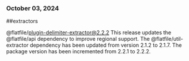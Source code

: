 ### October 03, 2024
##extractors

@flatfile/plugin-delimiter-extractor@2.2.2
This release updates the @flatfile/api dependency to improve regional support. The @flatfile/util-extractor dependency has been updated from version 2.1.2 to 2.1.7. The package version has been incremented from 2.2.1 to 2.2.2.
